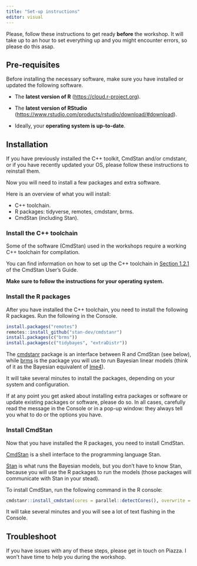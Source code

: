 ```yaml
---
title: "Set-up instructions"
editor: visual
---
```


Please, follow these instructions to get ready **before** the workshop. It will take up to an hour to set everything up and you might encounter errors, so please do this asap.

## Pre-requisites

Before installing the necessary software, make sure you have installed or updated the following software.

-   The **latest version of R** (<https://cloud.r-project.org>).

-   The **latest version of RStudio** (<https://www.rstudio.com/products/rstudio/download/#download>).

-   Ideally, your **operating system is up-to-date**.

## Installation

::: {.callout-important icon="false"}
If you have previously installed the C++ toolkit, CmdStan and/or cmdstanr, or if you have recently updated your OS, please follow these instructions to reinstall them.
:::

Now you will need to install a few packages and extra software.

Here is an overview of what you will install:

-   C++ toolchain.
-   R packages: tidyverse, remotes, cmdstanr, brms.
-   CmdStan (including Stan).

### Install the C++ toolchain

Some of the software (CmdStan) used in the workshops require a working C++ toolchain for compilation.

You can find information on how to set up the C++ toolchain in [Section 1.2.1](https://mc-stan.org/docs/2_29/cmdstan-guide/cmdstan-installation.html#installing-the-c-toolchain) of the CmdStan User's Guide.

**Make sure to follow the instructions for your operating system.**

### Install the R packages

After you have installed the C++ toolchain, you need to install the following R packages. Run the following in the Console.

``` r
install.packages("remotes")
remotes::install_github("stan-dev/cmdstanr")
install.packages(c("brms"))
install.packages(c("tidybayes", "extraDistr"))
```

The [cmdstanr](https://mc-stan.org/cmdstanr/index.html) package is an interface between R and CmdStan (see below), while [brms](https://paul-buerkner.github.io/brms/) is the package you will use to run Bayesian linear models (think of it as the Bayesian equivalent of [lme4](https://github.com/lme4/lme4)).

It will take several minutes to install the packages, depending on your system and configuration.

If at any point you get asked about installing extra packages or software or update existing packages or software, please do so. In all cases, carefully read the message in the Console or in a pop-up window: they always tell you what to do or the options you have.

### Install CmdStan

Now that you have installed the R packages, you need to install CmdStan.

[CmdStan](https://mc-stan.org/users/interfaces/cmdstan) is a shell interface to the programming language Stan.

[Stan](https://mc-stan.org) is what runs the Bayesian models, but you don't have to know Stan, because you will use the R packages to run the models (those packages will communicate with Stan in your stead).

To install CmdStan, run the following command in the R console:

``` r
cmdstanr::install_cmdstan(cores = parallel::detectCores(), overwrite = TRUE)
```

It will take several minutes and you will see a lot of text flashing in the Console.

## Troubleshoot

If you have issues with any of these steps, please get in touch on Piazza. I won't have time to help you during the workshop.
